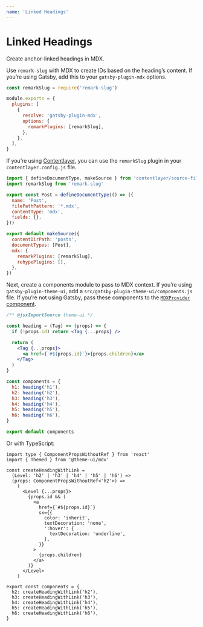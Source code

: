 ```yaml
---
name: 'Linked Headings'
---
```


# Linked Headings

Create anchor-linked headings in MDX.

Use `remark-slug` with MDX to create IDs based on the heading’s content. If
you’re using Gatsby, add this to your `gatsby-plugin-mdx` options.

```js filename=gatsby-config.js
const remarkSlug = require('remark-slug')

module.exports = {
  plugins: [
    {
      resolve: 'gatsby-plugin-mdx',
      options: {
        remarkPlugins: [remarkSlug],
      },
    },
  ],
}
```

If you’re using [Contentlayer](https://contentlayer.io), you can use the
`remarkSlug` plugin in your `contentlayer.config.js` file.

```js filename=contentlayer.config.js
import { defineDocumentType, makeSource } from 'contentlayer/source-files'
import remarkSlug from 'remark-slug'

export const Post = defineDocumentType(() => ({
  name: 'Post',
  filePathPattern: '*.mdx',
  contentType: 'mdx',
  fields: {},
}))

export default makeSource({
  contentDirPath: 'posts',
  documentTypes: [Post],
  mdx: {
    remarkPlugins: [remarkSlug],
    rehypePlugins: [],
  },
})
```

Next, create a components module to pass to MDX context. If you’re using
`gatsby-plugin-theme-ui`, add a `src/gatsby-plugin-theme-ui/components.js` file.
If you’re not using Gatsby, pass these components to the
[`MDXProvider` component](https://mdxjs.com/packages/react/#use).

```jsx filename=src/gatsby-plugin-theme-ui/components.js
/** @jsxImportSource theme-ui */

const heading = (Tag) => (props) => {
  if (!props.id) return <Tag {...props} />

  return (
    <Tag {...props}>
      <a href={`#${props.id}`}>{props.children}</a>
    </Tag>
  )
}

const components = {
  h1: heading('h1'),
  h2: heading('h2'),
  h3: heading('h3'),
  h4: heading('h4'),
  h5: heading('h5'),
  h6: heading('h6'),
}

export default components
```

Or with TypeScript:

```tsx filename=components.tsx
import type { ComponentPropsWithoutRef } from 'react'
import { Themed } from '@theme-ui/mdx'

const createHeadingWithLink =
  (Level: 'h2' | 'h3' | 'h4' | 'h5' | 'h6') =>
  (props: ComponentPropsWithoutRef<'h2'>) =>
    (
      <Level {...props}>
        {props.id && (
          <a
            href={`#${props.id}`}
            sx={{
              color: 'inherit',
              textDecoration: 'none',
              ':hover': {
                textDecoration: 'underline',
              },
            }}
          >
            {props.children}
          </a>
        )}
      </Level>
    )

export const components = {
  h2: createHeadingWithLink('h2'),
  h3: createHeadingWithLink('h3'),
  h4: createHeadingWithLink('h4'),
  h5: createHeadingWithLink('h5'),
  h6: createHeadingWithLink('h6'),
}
```
